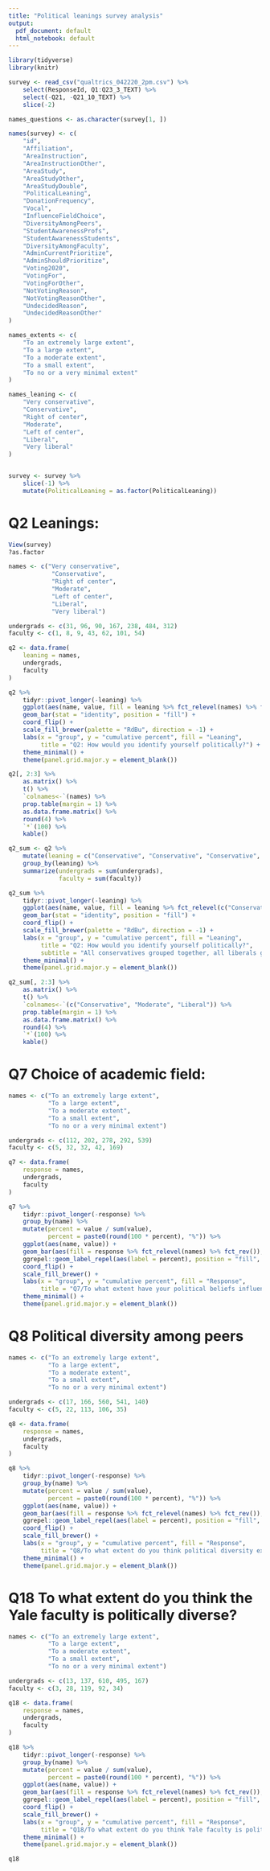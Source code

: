 ```yaml
---
title: "Political leanings survey analysis"
output:
  pdf_document: default
  html_notebook: default
---
```


```r
library(tidyverse)
library(knitr)
```



```r
survey <- read_csv("qualtrics_042220_2pm.csv") %>%
    select(ResponseId, Q1:Q23_3_TEXT) %>%
    select(-Q21, -Q21_10_TEXT) %>%
    slice(-2)

names_questions <- as.character(survey[1, ])

names(survey) <- c(
    "id",
    "Affiliation",
    "AreaInstruction",
    "AreaInstructionOther",
    "AreaStudy",
    "AreaStudyOther",
    "AreaStudyDouble",
    "PoliticalLeaning",
    "DonationFrequency",
    "Vocal",
    "InfluenceFieldChoice",
    "DiversityAmongPeers",
    "StudentAwarenessProfs",
    "StudentAwarenessStudents",
    "DiversityAmongFaculty",
    "AdminCurrentPrioritize",
    "AdminShouldPrioritize",
    "Voting2020",
    "VotingFor",
    "VotingForOther",
    "NotVotingReason",
    "NotVotingReasonOther",
    "UndecidedReason",
    "UndecidedReasonOther"
)

names_extents <- c(
    "To an extremely large extent",
    "To a large extent",
    "To a moderate extent",
    "To a small extent",
    "To no or a very minimal extent"
)

names_leaning <- c(
    "Very conservative",
    "Conservative",
    "Right of center", 
    "Moderate",
    "Left of center", 
    "Liberal",
    "Very liberal"
)


survey <- survey %>%
    slice(-1) %>%
    mutate(PoliticalLeaning = as.factor(PoliticalLeaning))

```


# Q2 Leanings:


```r
View(survey)
?as.factor
```


```r
names <- c("Very conservative",
            "Conservative",
            "Right of center", 
            "Moderate",
            "Left of center", 
            "Liberal",
            "Very liberal")

undergrads <- c(31, 96, 90, 167, 238, 484, 312)
faculty <- c(1, 8, 9, 43, 62, 101, 54)
```

```r
q2 <- data.frame(
    leaning = names, 
    undergrads,
    faculty
)
```

```r
q2 %>%
    tidyr::pivot_longer(-leaning) %>%
    ggplot(aes(name, value, fill = leaning %>% fct_relevel(names) %>% fct_rev())) +
    geom_bar(stat = "identity", position = "fill") +
    coord_flip() +
    scale_fill_brewer(palette = "RdBu", direction = -1) +
    labs(x = "group", y = "cumulative percent", fill = "Leaning",
         title = "Q2: How would you identify yourself politically?") +
    theme_minimal() +
    theme(panel.grid.major.y = element_blank())
```

```r
q2[, 2:3] %>%
    as.matrix() %>%
    t() %>%
    `colnames<-`(names) %>%
    prop.table(margin = 1) %>%
    as.data.frame.matrix() %>%
    round(4) %>%
    `*`(100) %>%
    kable()
```

```r
q2_sum <- q2 %>%
    mutate(leaning = c("Conservative", "Conservative", "Conservative", "Moderate", "Liberal", "Liberal", "Liberal")) %>%
    group_by(leaning) %>%
    summarize(undergrads = sum(undergrads),
              faculty = sum(faculty))
```

```r
q2_sum %>%
    tidyr::pivot_longer(-leaning) %>%
    ggplot(aes(name, value, fill = leaning %>% fct_relevel(c("Conservative", "Moderate", "Liberal")) %>% fct_rev())) +
    geom_bar(stat = "identity", position = "fill") +
    coord_flip() +
    scale_fill_brewer(palette = "RdBu", direction = -1) +
    labs(x = "group", y = "cumulative percent", fill = "Leaning",
         title = "Q2: How would you identify yourself politically?",
         subtitle = "All conservatives grouped together, all liberals grouped together") +
    theme_minimal() +
    theme(panel.grid.major.y = element_blank())
```

```r
q2_sum[, 2:3] %>%
    as.matrix() %>%
    t() %>%
    `colnames<-`(c("Conservative", "Moderate", "Liberal")) %>%
    prop.table(margin = 1) %>%
    as.data.frame.matrix() %>%
    round(4) %>%
    `*`(100) %>%
    kable()
```

# Q7 Choice of academic field:

```r
names <- c("To an extremely large extent",
           "To a large extent",
           "To a moderate extent",
           "To a small extent",
           "To no or a very minimal extent")

undergrads <- c(112, 202, 278, 292, 539)
faculty <- c(5, 32, 32, 42, 169)
```

```r
q7 <- data.frame(
    response = names, 
    undergrads,
    faculty
)
```

```r
q7 %>%
    tidyr::pivot_longer(-response) %>%
    group_by(name) %>%
    mutate(percent = value / sum(value),
           percent = paste0(round(100 * percent), "%")) %>%
    ggplot(aes(name, value)) +
    geom_bar(aes(fill = response %>% fct_relevel(names) %>% fct_rev()), stat = "identity", position = "fill") +
    ggrepel::geom_label_repel(aes(label = percent), position = "fill", point.padding = NA) +
    coord_flip() +
    scale_fill_brewer() +
    labs(x = "group", y = "cumulative percent", fill = "Response",
         title = "Q7/To what extent have your political beliefs influenced your choice of field?") +
    theme_minimal() +
    theme(panel.grid.major.y = element_blank())
```

# Q8 Political diversity among peers

```r
names <- c("To an extremely large extent",
           "To a large extent",
           "To a moderate extent",
           "To a small extent",
           "To no or a very minimal extent")

undergrads <- c(17, 166, 560, 541, 140)
faculty <- c(5, 22, 113, 106, 35)
```

```r
q8 <- data.frame(
    response = names, 
    undergrads,
    faculty
)
```

```r
q8 %>%
    tidyr::pivot_longer(-response) %>%
    group_by(name) %>%
    mutate(percent = value / sum(value),
           percent = paste0(round(100 * percent), "%")) %>%
    ggplot(aes(name, value)) +
    geom_bar(aes(fill = response %>% fct_relevel(names) %>% fct_rev()), stat = "identity", position = "fill") +
    ggrepel::geom_label_repel(aes(label = percent), position = "fill", point.padding = NA) +
    coord_flip() +
    scale_fill_brewer() +
    labs(x = "group", y = "cumulative percent", fill = "Response",
         title = "Q8/To what extent do you think political diversity exists among your peers?") +
    theme_minimal() +
    theme(panel.grid.major.y = element_blank())
```



# Q18 To what extent do you think the Yale faculty is politically diverse?

```r
names <- c("To an extremely large extent",
           "To a large extent",
           "To a moderate extent",
           "To a small extent",
           "To no or a very minimal extent")

undergrads <- c(13, 137, 610, 495, 167)
faculty <- c(3, 28, 119, 92, 34)
```

```r
q18 <- data.frame(
    response = names, 
    undergrads,
    faculty
)
```

```r
q18 %>%
    tidyr::pivot_longer(-response) %>%
    group_by(name) %>%
    mutate(percent = value / sum(value),
           percent = paste0(round(100 * percent), "%")) %>%
    ggplot(aes(name, value)) +
    geom_bar(aes(fill = response %>% fct_relevel(names) %>% fct_rev()), stat = "identity", position = "fill") +
    ggrepel::geom_label_repel(aes(label = percent), position = "fill", point.padding = NA) +
    coord_flip() +
    scale_fill_brewer() +
    labs(x = "group", y = "cumulative percent", fill = "Response",
         title = "Q18/To what extent do you think Yale faculty is politically diverse?") +
    theme_minimal() +
    theme(panel.grid.major.y = element_blank())
```

```r
q18
```


